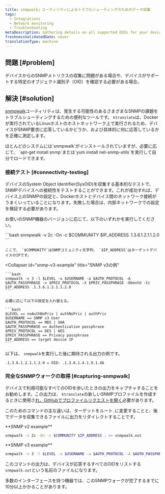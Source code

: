 ```yaml
---
title: snmpwalk」ユーティリティによるトラブルシューティングのためのデータ収集
tags:
  - Integrations
  - Network monitoring
  - Troubleshooting
metaDescription: Gathering details on all supported OIDs for your device using the 'snmpwalk' utility.
freshnessValidatedDate: never
translationType: machine
---
```


## 問題 [#problem]

デバイスからのSNMPメトリクスの収集に問題がある場合や、デバイスがサポートする特定のオブジェクト識別子（OID）を確認する必要がある場合。

## 解決 [#solution]

[snmpwalk](https://helpmanual.io/help/snmpwalk/)ユーティリティは、発生する可能性のあるさまざまなSNMPの課題をトラブルシューティングするための便利なツールです。 `ktranslate`は、Dockerが実行されているLinuxホストのホストネットワーク上で実行されるため、デバイスがSNMP要求に応答しているかどうか、および具体的に何に応答しているかを正確に測定します。

<Callout variant="tip">
  ほとんどのシステムには`snmpwalk`がインストールされていますが、必要に応じて、 `apt-get install snmp`または`yum install net-snmp-utils`を実行して自分でロードできます。
</Callout>

### 接続テスト [#connectivity-testing]

デバイスのSystem Object Identifier(SysOID)を収集する基本的なテストで、SNMPデバイスへの接続性をテストすることができます。これが成功すれば、デバイス上のSNMPの設定と、Dockerホストとデバイス間のネットワーク接続がうまくいっていることになります。失敗した場合は、内部ネットワークでの設定を検証する必要があります。

お使いのSNMP機器のバージョンに応じて、以下のいずれかを実行してください。

<CollapserGroup>
  <Collapser
    id="snmp-v2c-example"
    title="SNMP v2cの例"
  >
    ```bash
    snmpwalk -v 2c -On -c $COMMUNITY $IP_ADDRESS .1.3.6.1.2.1.1.2.0
    ```

    ここで、 `$COMMUNITY`はSNMPコミュニティ文字列、 `$IP_ADDRESS`はターゲットデバイスのIPです。
  </Collapser>

  <Collapser
    id="snmp-v3-example"
    title="SNMP v3の例"
  >
    ```bash
    snmpwalk -v 3 -l $LEVEL -u $USERNAME -a $AUTH_PROTOCOL -A $AUTH_PASSPHRASE -x $PRIV_PROTOCOL -X $PRIV_PASSPHRASE -ObentU -Cc $IP_ADDRESS .1.3.6.1.2.1.1.2.0
    ```

    必要に応じて以下の設定を入れ替える。

    ```bash
    $LEVEL == noAuthNoPriv | authNoPriv | authPriv
    $USERNAME == SNMP v3 User
    $AUTH_PROTOCOL == MD5 | SHA
    $AUTH_PASSPHRASE == Authentication passphrase
    $PRIV_PROTOCOL == DES | AES
    $PRIV_PASSPHRASE == Privacy passphrase
    $IP_ADDRESS == target device IP
    ```
  </Collapser>
</CollapserGroup>

以下は、 `snmpwalk`を実行した後に期待される出力の例です。

```bash
.1.3.6.1.2.1.1.2.0 = OID: .1.3.6.1.4.1.9.1.46
```

### 完全なSNMPウォークの取得 [#capturing-snmpwalk]

デバイスで利用可能なすべてのOIDを歩いたときの出力をキャプチャすることをお勧めします。この出力は、 `ktranslate`の新しいSNMPプロファイルを作成するときに使用さ[れ、GitHubでプロファイルリクエストを開く](https://github.com/kentik/snmp-profiles/issues/new/choose)必要があります。

このためのコマンドの主な違いは、ターゲットをルート`.`に変更することと、後でデータを収集できるファイルに出力をリダイレクトすることです。

<DNT>
  **SNMP v2 example**
</DNT>

```bash
snmpwalk -v 2c -On -c $COMMUNITY $IP_ADDRESS . >> snmpwalk.out
```

<DNT>
  **SNMP v3 example**
</DNT>

```bash
snmpwalk -v 3 -l $LEVEL -u $USERNAME -a $AUTH_PROTOCOL -A $AUTH_PASSPHRASE -x $PRIV_PROTOCOL -X $PRIV_PASSPHRASE -ObentU -Cc $IP_ADDRESS . >> snmpwalk.out
```

このコマンドの出力は、デバイスが応答するすべてのOIDをリストする`snmpwalk.out`という名前のファイルになります。

<Callout variant="tip">
  多数のインターフェースを持つ機器では、このSNMPウォークが完了するまでに10分以上かかることがあります。
</Callout>